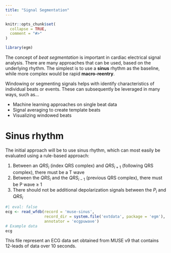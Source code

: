 ```yaml
---
title: "Signal Segmentation"
---
```


```r
knitr::opts_chunk$set(
  collapse = TRUE,
  comment = "#>"
)
```

```r
library(egm)
```

The concept of *beat segmentation* is important in cardiac electrical signal analysis. 
There are many approaches that can be used, based on the underlying rhythm. 
The simplest is to use a **sinus** rhythm as the baseline, while more complex would be rapid **macro-reentry**. 

Windowing or segmenting signals helps with identify characteristics of individual beats or events. These can subsequently be leveraged in many ways, such as...

- Machine learning approaches on single beat data
- Signal averaging to create template beats
- Visualizing windowed beats

# Sinus rhythm

The initial approach will be to use sinus rhythm, which can most easily be evaluated using a rule-based approach:

1. Between an $QRS_{i}$ (index QRS complex) and $QRS_{i+1}$ (following QRS complex), there must be a T wave
1. Between the $QRS_{i}$ and the $QRS_{i-1}$ (previous QRS complex), there must be P wave ≥ 1
1. There should not be additional depolarization signals between the $P_{i}$ and $QRS_{i}$

```r
#| eval: false
ecg <- read_wfdb(record = 'muse-sinus',
                 record_dir = system.file('extdata', package = 'egm'),
                 annotator = 'ecgpuwave')
# Example data
ecg
```

This file represent an ECG data set obtained from MUSE v9 that contains 12-leads of data over 10 seconds.
